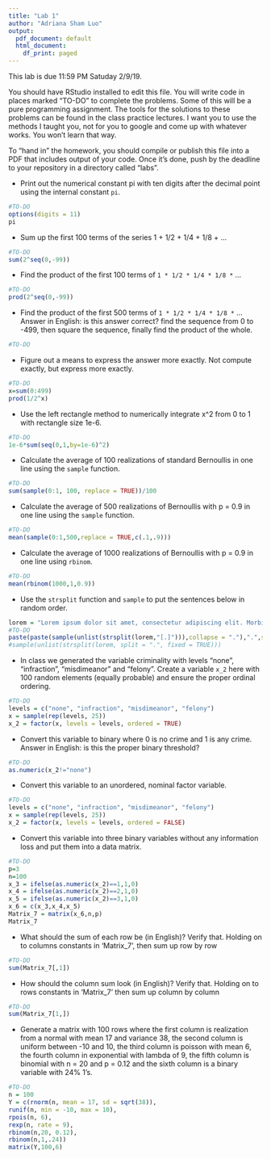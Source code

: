 ```yaml
---
title: "Lab 1"
author: "Adriana Sham Luo"
output:
  pdf_document: default
  html_document:
    df_print: paged
---
```


This lab is due 11:59 PM Satuday 2/9/19. 



You should have RStudio installed to edit this file. You will write code in places marked "TO-DO" to complete the problems. Some of this will be a pure programming assignment. The tools for the solutions to these problems can be found in the class practice lectures. I want you to use the methods I taught you, not for you to google and come up with whatever works. You won't learn that way.

To "hand in" the homework, you should compile or publish this file into a PDF that includes output of your code. Once it's done, push by the deadline to your repository in a directory called "labs".

* Print out the numerical constant pi with ten digits after the decimal point using the internal constant `pi`.

```r
#TO-DO
options(digits = 11)
pi
```

* Sum up the first 100 terms of the series 1 + 1/2 + 1/4 + 1/8 + ...

```r
#TO-DO
sum(2^seq(0,-99))
```

* Find the product of the first 100 terms of `1 * 1/2 * 1/4 * 1/8 *` ...

```r
#TO-DO
prod(2^seq(0,-99))
```


* Find the product of the first 500 terms of `1 * 1/2 * 1/4 * 1/8 *` ... Answer in English: is this answer correct?
find the sequence from 0 to -499, then square the sequence, finally find the product of the whole.

```r
#TO-DO

```

* Figure out a means to express the answer more exactly. Not compute exactly, but express more exactly.

```r
#TO-DO
x=sum(0:499)
prod(1/2^x)
```


* Use the left rectangle method to numerically integrate x^2 from 0 to 1 with rectangle size 1e-6.

```r
#TO-DO
1e-6*sum(seq(0,1,by=1e-6)^2)
```


* Calculate the average of 100 realizations of standard Bernoullis in one line using the `sample` function.

```r
#TO-DO
sum(sample(0:1, 100, replace = TRUE))/100
```


* Calculate the average of 500 realizations of Bernoullis with p = 0.9 in one line using the `sample` function.

```r
#TO-DO
mean(sample(0:1,500,replace = TRUE,c(.1,.9)))
```


* Calculate the average of 1000 realizations of Bernoullis with p = 0.9 in one line using `rbinom`.

```r
#TO-DO
mean(rbinom(1000,1,0.9))
```

* Use the `strsplit` function and `sample` to put the sentences below in random order.

```r
lorem = "Lorem ipsum dolor sit amet, consectetur adipiscing elit. Morbi posuere varius volutpat. Morbi faucibus ligula id massa ultricies viverra. Donec vehicula sagittis nisi non semper. Donec at tempor erat. Integer dapibus mi lectus, eu posuere arcu ultricies in. Cras suscipit id nibh lacinia elementum. Curabitur est augue, congue eget quam in, scelerisque semper magna. Aenean nulla ante, iaculis sed vehicula ac, finibus vel arcu. Mauris at sodales augue. "
#TO-DO
paste(paste(sample(unlist(strsplit(lorem,"[.]"))),collapse = "."),".",sep="")
#sample(unlist(strsplit(lorem, split = ".", fixed = TRUE)))
```

* In class we generated the variable criminality with levels "none", "infraction", "misdimeanor" and "felony". Create a variable `x_2` here with 100 random elements (equally probable) and ensure the proper ordinal ordering.

```r
#TO-DO
levels = c("none", "infraction", "misdimeanor", "felony")
x = sample(rep(levels, 25))
x_2 = factor(x, levels = levels, ordered = TRUE)
```

* Convert this variable to binary where 0 is no crime and 1 is any crime. Answer in English: is this the proper binary threshold?

```r
#TO-DO
as.numeric(x_2!="none")

```

* Convert this variable to an unordered, nominal factor variable.

```r
#TO-DO
levels = c("none", "infraction", "misdimeanor", "felony")
x = sample(rep(levels, 25))
x_2 = factor(x, levels = levels, ordered = FALSE)
```

* Convert this variable into three binary variables without any information loss and put them into a data matrix.

```r
#TO-DO
p=3
n=100
x_3 = ifelse(as.numeric(x_2)==1,1,0)
x_4 = ifelse(as.numeric(x_2)==2,1,0)
x_5 = ifelse(as.numeric(x_2)==3,1,0)
x_6 = c(x_3,x_4,x_5)
Matrix_7 = matrix(x_6,n,p)
Matrix_7
```

* What should the sum of each row be (in English)? Verify that. 
Holding on to columns constants in 'Matrix_7', then sum up row by row

```r
#TO-DO
sum(Matrix_7[,1])

```

* How should the column sum look (in English)? Verify that.
Holding on to rows constants in 'Matrix_7' then sum up column by column

```r
#TO-DO
sum(Matrix_7[1,])

```

* Generate a matrix with 100 rows where the first column is realization from a normal with mean 17 and variance 38, the second column is uniform between -10 and 10, the third column is poisson with mean 6, the fourth column in exponential with lambda of 9, the fifth column is binomial with n = 20 and p = 0.12 and the sixth column is a binary variable with 24% 1's.


```r
#TO-DO
n = 100
Y = c(rnorm(n, mean = 17, sd = sqrt(38)),
runif(n, min = -10, max = 10),
rpois(n, 6),
rexp(n, rate = 9),
rbinom(n,20, 0.12),
rbinom(n,1,.24))
matrix(Y,100,6)
```









